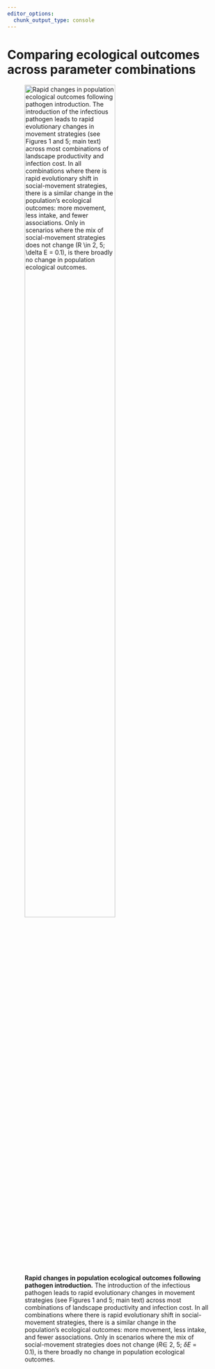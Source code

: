 ```yaml
---
editor_options: 
  chunk_output_type: console
---
```


# Comparing ecological outcomes across parameter combinations

![**Rapid changes in population ecological outcomes following pathogen introduction.** The introduction of the infectious pathogen leads to rapid evolutionary changes in movement strategies (see Figures 1 and 5; main text) across most combinations of landscape productivity and infection cost. In all combinations where there is rapid evolutionary shift in social-movement strategies, there is a similar change in the population's ecological outcomes: more movement, less intake, and fewer associations. Only in scenarios where the mix of social-movement strategies does not change ($R \in$ 2, 5; $\delta E$ = 0.1), is there broadly no change in population ecological outcomes. ](figures/fig_eco_compare_default.png){ width=70% }

\newpage
